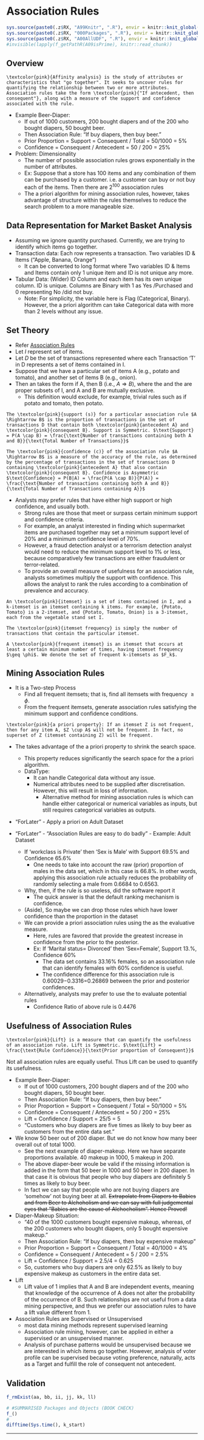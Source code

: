 # Association Rules {#c53}

```r
sys.source(paste0(.z$RX, "A99Knitr", ".R"), envir = knitr::knit_global())
sys.source(paste0(.z$RX, "000Packages", ".R"), envir = knitr::knit_global())
sys.source(paste0(.z$RX, "A00AllUDF", ".R"), envir = knitr::knit_global())
#invisible(lapply(f_getPathR(A09isPrime), knitr::read_chunk))
```

## Overview

```definition
\textcolor{pink}{Affinity analysis} is the study of attributes or characteristics that "go together". It seeks to uncover rules for quantifying the relationship between two or more attributes. Association rules take the form \textcolor{pink}{"If antecedent, then consequent"}, along with a measure of the support and confidence associated with the rule.
```

- Example Beer-Diaper: 
  - If out of 1000 customers, 200 bought diapers and of the 200 who bought diapers, 50 bought beer.
  - Then Association Rule: "If buy diapers, then buy beer."
  - Prior Proportion = Support = Consequent / Total = 50/1000 = 5%
  - Confidence = Consequent / Antecedent = 50 / 200 = 25%
- Problem: Dimensionality
  - The number of possible association rules grows exponentially in the number of attributes.
  - Ex: Suppose that a store has 100 items and any combination of them can be purchased by a customer. i.e. a customer can buy or not buy each of the items. Then there are $2^{100}$ association rules
  - The a priori algorithm for mining association rules, however, takes advantage of structure within the rules themselves to reduce the search problem to a more manageable size. 

## Data Representation for Market Basket Analysis

- Assuming we ignore quantity purchased. Currently, we are trying to identify which items go together.
- Transaction data: Each row represents a transaction. Two variables ID & Items ("Apple, Banana, Orange")
  - It can be converted to long format where Two variables ID & Items and Items contain only 1 unique item and ID is not unique any more.
- Tabular Data: (Wider) ID Column and each item has its own unique column. ID is unique. Columns are Binary with 1 as Yes /Purchased and 0 representing No /did not buy.
  - Note: For simplicity, the variable here is Flag (Categorical, Binary). However, the a priori algorithm can take Categorical data with more than 2 levels without any issue.

## Set Theory {#arules-c53}

- Refer [Association Rules](#arules-b22 "b22")
- Let $I$ represent set of items. 
- Let $D$ be the set of transactions represented where each Transaction 'T' in D represents a set of items contained in I.
- Suppose that we have a particular set of items A (e.g., potato and tomato), and another set of items B (e.g., onion). 
- Then an \textcolor{pink}{association rule} takes the form if A, then B (i.e., $A \Rightarrow B$), where the \textcolor{pink}{antecedent A} and the \textcolor{pink}{consequent B} are proper subsets of I, and A and B are mutually exclusive. 
  - This definition would exclude, for example, trivial rules such as if potato and tomato, then potato.

```definition
The \textcolor{pink}{support (s)} for a particular association rule $A \Rightarrow B$ is the proportion of transactions in the set of transactions D that contain both \textcolor{pink}{antecedent A} and \textcolor{pink}{consequent B}. Support is Symmetric. $\text{Support} = P(A \cap B) = \frac{\text{Number of transactions containing both A and B}}{\text{Total Number of Transactions}}$
```

```definition
The \textcolor{pink}{confidence (c)} of the association rule $A \Rightarrow B$ is a measure of the accuracy of the rule, as determined by the percentage of transactions in the set of transactions D containing \textcolor{pink}{antecedent A} that also contain \textcolor{pink}{consequent B}. Confidence is Asymmetric $\text{Confidence} = P(B|A) = \frac{P(A \cap B)}{P(A)} = \frac{\text{Number of transactions containing both A and B}}{\text{Total Number of Transactions containing A}}$
```

- Analysts may prefer rules that have either high support or high confidence, and usually both. 
  - Strong rules are those that meet or surpass certain minimum support and confidence criteria. 
  - For example, an analyst interested in finding which supermarket items are purchased together may set a minimum support level of 20% and a minimum confidence level of 70%. 
  - However, a fraud detection analyst or a terrorism detection analyst would need to reduce the minimum support level to 1% or less, because comparatively few transactions are either fraudulent or terror-related. 
  - To provide an overall measure of usefulness for an association rule, analysts sometimes multiply the support with confidence. This allows the analyst to rank the rules according to a combination of prevalence and accuracy.

```definition
An \textcolor{pink}{itemset} is a set of items contained in I, and a k-itemset is an itemset containing k items. For example, {Potato, Tomato} is a 2-itemset, and {Potato, Tomato, Onion} is a 3-itemset, each from the vegetable stand set I. 
```

```definition
The \textcolor{pink}{itemset frequency} is simply the number of transactions that contain the particular itemset. 
```

```definition
A \textcolor{pink}{frequent itemset} is an itemset that occurs at least a certain minimum number of times, having itemset frequency $\geq \phi$. We denote the set of frequent k-itemsets as $F_k$.
```

## Mining Association Rules

- It is a Two-step Process
  - Find all frequent itemsets; that is, find all itemsets with frequency $\geq \phi$. 
  - From the frequent itemsets, generate association rules satisfying the minimum support and confidence conditions. 
  
```definition
\textcolor{pink}{a priori property}: If an itemset Z is not frequent, then for any item A, $Z \cup A$ will not be frequent. In fact, no superset of Z (itemset containing Z) will be frequent. 
```

- The \textcolor{pink}{a priori algorithm} takes advantage of the a priori property to shrink the search space. 
  - This property reduces significantly the search space for the a priori algorithm. 
  - DataType:
    - It can handle Categorical data without any issue.
    - Numerical attributes need to be supplied after discretisation. However, this will result in loss of information. 
      - Alternative method for mining association rules is \textcolor{pink}{generalised rule induction (GRI)} which can handle either categorical or numerical variables as inputs, but still requires categorical variables as outputs.


- "ForLater" - Apply a priori on Adult Dataset

- "ForLater" - "Association Rules are easy to do badly" - Example: Adult Dataset
  - If 'workclass is Private' then 'Sex is Male' with Support 69.5% and Confidence 65.6%
    - One needs to take into account the raw (prior) proportion of males in the data set, which in this case is 66.8%. In other words, applying this association rule actually reduces the probability of randomly selecting a male from 0.6684 to 0.6563. 
  - Why, then, if the rule is so useless, did the software report it 
    - The quick answer is that the default ranking mechanism is confidence.
  - (Aside), So maybe we can drop those rules which have lower confidence than the proportion in the dataset
  - We can provide a priori association rules using the \textcolor{pink}{confidence difference} as the evaluative measure.
    - Here, rules are favored that provide the greatest increase in confidence from the prior to the posterior. 
    - Ex: If 'Marital status= Divorced' then 'Sex=Female', Support 13.%, Confidence 60%
      - The data set contains 33.16% females, so an association rule that can identify females with 60% confidence is useful. 
      - The confidence difference for this association rule is 0.60029−0.3316=0.26869 between the prior and posterior confidences.
  - Alternatively, analysts may prefer to use the \textcolor{pink}{confidence ratio} to evaluate potential rules
    - Confidence Ratio of above rule is 0.4476

## Usefulness of Association Rules

```definition
\textcolor{pink}{Lift} is a measure that can quantify the usefulness of an association rule. Lift is Symmetric. $\text{Lift} = \frac{\text{Rule Confidence}}{\text{Prior proportion of Consequent}}$
```

Not all association rules are equally useful. Thus Lift can be used to quantify its usefulness.

- Example Beer-Diaper: 
  - If out of 1000 customers, 200 bought diapers and of the 200 who bought diapers, 50 bought beer.
  - Then Association Rule: "If buy diapers, then buy beer."
  - Prior Proportion = Support = Consequent / Total = 50/1000 = 5%
  - Confidence = Consequent / Antecedent = 50 / 200 = 25%
  - Lift = Confidence / Support = 25/5 = 5
  - "Customers who buy diapers are five times as likely to buy beer as customers from the entire data set."

- \textcolor{pink}{Question:} We know 50 beer out of 200 diaper. But we do not know how many beer overall out of total 1000. 
  - See the next example of diaper-makeup. Here we have separate proportions available. 40 makeup in 1000, 5 makeup in 200.
  - The above diaper-beer woule be valid if the missing information is added in the form that 50 beer in 1000 and 50 beer in 200 diaper. In that case it is obvious that people who buy diapers are definitely 5 times as likely to buy beer.
  - In fact we can say that people who are not buying diapers are 'somehow' not buying beer at all. ~~Extrapolate from Diapers to Babies and from Beer to Alchoholism and we can say with full judgemental eyes that "Babies are the cause of Alchocholism". Hence Proved!~~


- Diaper-Makeup Situation:
  - "40 of the 1000 customers bought expensive makeup, whereas, of the 200 customers who bought diapers, only 5 bought expensive makeup."
  - Then Association Rule: "If buy diapers, then buy expensive makeup"
  - Prior Proportion = Support = Consequent / Total = 40/1000 = 4%
  - Confidence = Consequent / Antecedent = 5 / 200 = 2.5%
  - Lift = Confidence / Support = 2.5/4 = 0.625
  - So, customers who buy diapers are only 62.5% as likely to buy expensive makeup as customers in the entire data set.

- Lift
  - Lift value of 1 implies that A and B are independent events, meaning that knowledge of the occurrence of A does not alter the probability of the occurrence of B. Such relationships are not useful from a data mining perspective, and thus we prefer our association rules to have a lift value different from 1.

- Association Rules are Supervised or Unsupervised
  - most data mining methods represent supervised learning
  - Association rule mining, however, can be applied in either a supervised or an unsupervised manner. 
  - Analysis of purchase patterns would be unsupervised because we are interested in which items go together. However, analysis of voter profile can be supervised because voting preference, naturally, acts as a Target and fulfill the role of consequent not antecedent.

## Validation {.unlisted .unnumbered .tabset .tabset-fade}

```r
f_rmExist(aa, bb, ii, jj, kk, ll)
```

```r
# #SUMMARISED Packages and Objects (BOOK CHECK)
f_()
#
difftime(Sys.time(), k_start)
```

****
